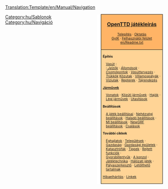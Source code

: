 <noinclude>[[Translation:Template/en/Manual/Navigation]]</noinclude><noinclude>

</noinclude>
<div style="float:right; padding-left:12px; background:#ffffff;">
<div style="border:1px solid #000000; background:#ffb466; padding:5px; -moz-border-radius-topleft:5px; -moz-border-radius-topright:5px; font-size: 12pt;">
<center><strong><font size="3">[[hu/Manual/Main Page|OpenTTD játékleírás]]</font></strong></center>
<div style="font-size: 8pt; text-align: center;">
[[hu/Manual/Telepítés| Telepítés]] &middot; 
[[hu/Manual/Tutorial/Main Page| Oktatás]]<br />
[[hu/Archive/Community/FAQ| GyIK]] &middot; 
[[hu/Manual/Felhasználói felület| Felhasználói felület]]<br />
[[en/Readme.txt]]
</div>
</div>
<div style="border:1px solid black; border-top-width: 0px; background:#ffd496; padding:5px; -moz-border-radius-bottomleft:5px; -moz-border-radius-bottomright:8px; font-size: 8pt;">

<div style="width: 186px">
'''Építés'''
<div style="margin-left:10px;">
[[hu/Manual/Vasútépítés|Vasút]] : <br>
:''[[hu/Manual/Jelzők| Jelzők]]'' &middot; ''[[hu/Manual/Vasútállomások|Állomások]]'' &middot; ''[[hu/Community/Junctionary/Main Page|Csomópontok]]'' &middot; ''[[hu/Community/Vasúttervezés|Vasúttervezés]]'' &middot; ''[[hu/Trükkök| Trükkök]]''
[[hu/Manual/Közutak építése|Közutak]] &middot; [[hu/Manual/Villamospályák|Villamospályák]] &middot; [[hu/Manual/Víziutak létesítése|Víziutak]] &middot; [[hu/Manual/Repterek építése|Repterek]] &middot; [[hu/Manual/Tájrendezés|Tájrendezés]]
</div>
</div>

<div style="width: 186px">
'''[[hu/Manual/Járművek|Járművek]]'''
<div style="margin-left:10px;">
[[hu/Manual/Vonatok|Vonatok]] &middot; [[hu/Manual/Közúti járművek|Közúti járművek]] &middot; [[hu/Manual/Hajók|Hajók]] &middot;
[[hu/Manual/Légi járművek|Légi járművek]] &middot; [[hu/Manual/Utasítások|Utasítások]]
</div>
</div>

<div style="width: 186px">
'''Beállítások'''
<div style="margin-left:10px;">
[[hu/Manual/Beállítások|A játék beállításai]] &middot; [[hu/Nehézségi beállítások| Nehézségi beállítások]] &middot; [[hu/Haladó beállítások| Haladó beállítások]] &middot; [[hu/MI beállítások| MI beállítások]] &middot;
[[hu/Manual/NewGRF|NewGRF beállítások]] &middot; [[hu/Manual/Csalások|Csalások]]
</div>
</div>

<div style="width: 186px">
'''További cikkek'''<br />
<div style="margin-left:10px;">
[[hu/Manual/Éghajlatok|Éghajlatok]] &middot; [[hu/Manual/Települések|Települések]] &middot; [[hu/Manual/Gazdaság|Gazdaság]] &middot; [[hu/Manual/Gazdasági épületek|Gazdasági épületek]] &middot;<br />
[[hu/Manual/Katasztrófák|Katasztrófák]] &middot; [[hu/Manual/Tippek|Tippek]] &middot;
[[hu/Manual/Rejtett funkciók| Rejtett funkciók]] &middot;<br /> [[hu/Manual/Gyorsbillentyűk|Gyorsbillentyűk]] &middot;
[[hu/A konzol| A konzol]] &middot; [[hu/Manual/Game Mechanics/Main Page| Játéktechnika]] &middot;
[[hu/Manual/Hálózati játék| Hálózati játék]] &middot; [[hu/Manual/Pályaszerkesztő|Pályaszerkesztő]] &middot;
[[hu/Manual/Letölthető tartalmak| Letölthető tartalmak]]
</div>
</div>

[[hu/Hibaelhárítás|Hibaelhárítás]] &middot; [[hu/Archive/Lists/Linkek|Linkek]]
</div>
</div>
<includeonly>[[Category:hu/Manual/Kézikönyv|{{PAGENAME}}]]</includeonly>
<noinclude>

[[Category:hu/Sablonok]][[Category:hu/Navigáció]]
</noinclude>